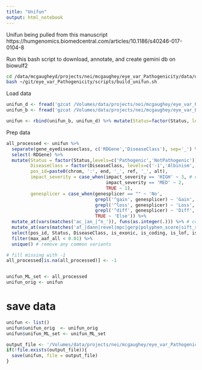 ```yaml
---
title: "Unifun"
output: html_notebook
---
```


Unifun being pulled from this manuscript
https://humgenomics.biomedcentral.com/articles/10.1186/s40246-017-0104-8

Run this bash script to download, annotate, and create gemini db on biowulf2
```bash
cd /data/mcgaugheyd/projects/nei/mcgaughey/eye_var_Pathogenicity/data/unifun
bash ~/git/eye_var_Pathogenicity/scripts/build_unifun.sh
```


Load data
```r
unifun_d <- fread('gzcat /Volumes/data/projects/nei/mcgaughey/eye_var_Pathogenicity/data/unifun/unifun_deleterious.gemini.tsv.gz') %>% mutate(Status='Pathogenic')
unifun_b <- fread('gzcat /Volumes/data/projects/nei/mcgaughey/eye_var_Pathogenicity/data/unifun/unifun_benign.gemini.tsv.gz') %>% mutate(Status='NotPathogenic')

unifun <- rbind(unifun_b, unifun_d) %>% mutate(Status=factor(Status, levels=c('Pathogenic','NotPathogenic')))
```

Prep data
```r
all_processed <- unifun %>% 
  separate(gene_eyediseaseclass, c('RDGene','DiseaseClass'), sep='_') %>%  #split off RD disease type
  select(-RDGene) %>% 
  mutate(Status = factor(Status,levels=c('Pathogenic','NotPathogenic')),
         DiseaseClass = factor(DiseaseClass, levels=c('-1','Albinism','Albinism,Albinism','Developmental','RD','RD,Developmental','Stargardt,RD')),
         pos_id=paste0(chrom, ':', end, '_', ref, '_', alt),
         impact_severity = case_when(impact_severity == 'HIGH' ~ 3, # convert to integer 
                                     impact_severity == 'MED' ~ 2, 
                                     TRUE ~ 1),
         genesplicer = case_when(genesplicer == "" ~ 'No',
                                 grepl('^gain', genesplicer) ~ 'Gain',
                                 grepl('^loss', genesplicer) ~ 'Loss',
                                 grepl('^diff', genesplicer) ~ 'Diff',
                                 TRUE ~ 'Else')) %>% 
  mutate_at(vars(matches('ac_|an_|^n_')), funs(as.integer(.))) %>% # convert columns with ac_|whatever to integer (ac is allele count)
  mutate_at(vars(matches('af_|dann|revel|mpc|gerp|polyphen_score|sift_score|fitcons_float|gerp_elements|^adj|_z$|^pli$|^pnull$|precessive|^phylop|linsight|_rankscore$|ccr_pct_v1|linsight')), funs(as.numeric(.))) %>%  # af is allele frequency
  select(pos_id, Status, DiseaseClass, is_exonic, is_coding, is_lof, is_splicing, impact_severity, polyphen_score, sift_score, dann, gerp_elements, DiseaseClass, mpc, revel, max_aaf_all, gno_ac_afr, gno_ac_eas, gno_ac_all, gno_ac_popmax, ac_exac_sas, ac_exac_fin, aaf_1kg_all_float, aaf_esp_all, ac_exac_all, ac_exac_amr, ac_exac_oth, gno_af_all, gno_an_popmax, an_exac_all, af_exac_all, fitcons_float, linsight, lof_z:precessive, phylop_100way, grantham, cadd_phred, contains("_rankscore"), ccr_pct_v1, genesplicer, spliceregion) %>% 
  filter(max_aaf_all < 0.01) %>% 
  unique() # remove any common variants

# fill missing with -1
all_processed[is.na(all_processed)] <- -1


unifun_ML_set <- all_processed 
unifun_orig <- unifun
```

# save data
```r
unifun <- list()
unifun$unifun_orig  <- unifun_orig
unifun$unifun_ML_set <- unifun_ML_set 

output_file <- '/Volumes/data/projects/nei/mcgaughey/eye_var_Pathogenicity/clean_data/unifun_ML.Rdata'
if(!file.exists(output_file)){
  save(unifun, file = output_file)
}
```

